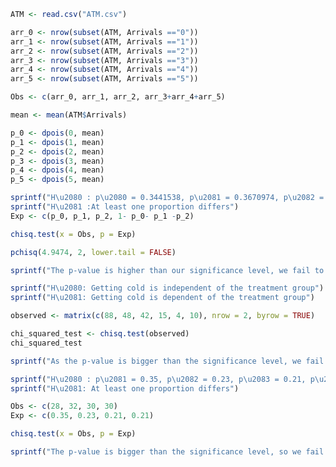 
```{r}
ATM <- read.csv("ATM.csv")

arr_0 <- nrow(subset(ATM, Arrivals =="0"))
arr_1 <- nrow(subset(ATM, Arrivals =="1"))
arr_2 <- nrow(subset(ATM, Arrivals =="2"))
arr_3 <- nrow(subset(ATM, Arrivals =="3"))
arr_4 <- nrow(subset(ATM, Arrivals =="4"))
arr_5 <- nrow(subset(ATM, Arrivals =="5"))

Obs <- c(arr_0, arr_1, arr_2, arr_3+arr_4+arr_5)

mean <- mean(ATM$Arrivals)

p_0 <- dpois(0, mean)
p_1 <- dpois(1, mean)
p_2 <- dpois(2, mean)
p_3 <- dpois(3, mean)
p_4 <- dpois(4, mean)
p_5 <- dpois(5, mean)

sprintf("H\u2080 : p\u2080 = 0.3441538, p\u2081 = 0.3670974, p\u2082 = 0.1957853, p\u2083 = 0.06961254, p\u2084 = 0.01856334, p\u2085 = 0.00396018" )
sprintf("H\u2081 :At least one proportion differs")
Exp <- c(p_0, p_1, p_2, 1- p_0- p_1 -p_2)

chisq.test(x = Obs, p = Exp)

pchisq(4.9474, 2, lower.tail = FALSE)

sprintf("The p-value is higher than our significance level, we fail to reject the null hypotehsis. We infer that the number of arrivals per minute does follow poisson distribution")
```


```{r}

sprintf("H\u2080: Getting cold is independent of the treatment group")
sprintf("H\u2081: Getting cold is dependent of the treatment group")

observed <- matrix(c(88, 48, 42, 15, 4, 10), nrow = 2, byrow = TRUE)

chi_squared_test <- chisq.test(observed)
chi_squared_test

sprintf("As the p-value is bigger than the significance level, we fail to reject the null hypothesis. We infer that getting cold is independent of the treatment groups")

```

```{r}
sprintf("H\u2080 : p\u2081 = 0.35, p\u2082 = 0.23, p\u2083 = 0.21, p\u2084 = 0.21" )
sprintf("H\u2081: At least one proportion differs")

Obs <- c(28, 32, 30, 30)
Exp <- c(0.35, 0.23, 0.21, 0.21)

chisq.test(x = Obs, p = Exp)

sprintf("The p-value is bigger than the significance level, so we fail to reject the null hypothesis. We infer that the viewing habits of viewers who are 35 years or older are the same when compared to all age groups")
```

